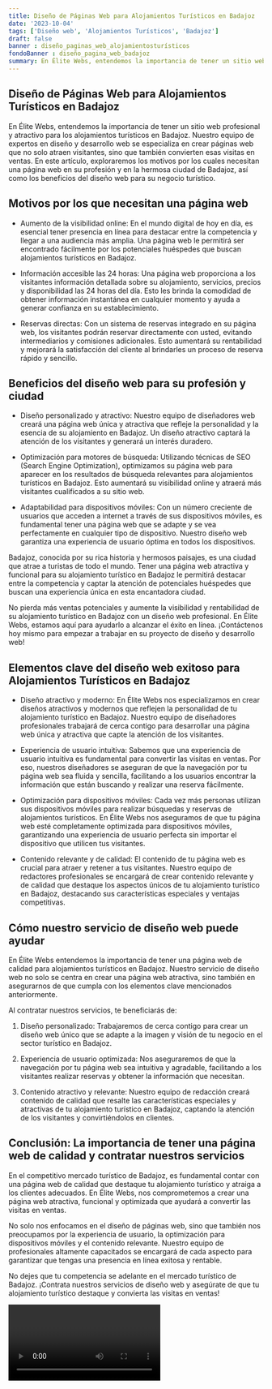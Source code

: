 ```yaml
---
title: Diseño de Páginas Web para Alojamientos Turísticos en Badajoz
date: '2023-10-04'
tags: ['Diseño web', 'Alojamientos Turísticos', 'Badajoz']
draft: false
banner : diseño_paginas_web_alojamientosturísticos
fondoBanner : diseño_pagina_web_badajoz
summary: En Élite Webs, entendemos la importancia de tener un sitio web profesional y atractivo para los alojamientos turísticos en Badajoz. Nuestro equipo de expertos en diseño y desarrollo web se especializa en crear páginas web que no solo atraen visitantes, sino que también convierten esas visitas en ventas. En este artículo, exploraremos los motivos por los cuales necesitan una página web en su profesión y en la hermosa ciudad de Badajoz, así como los beneficios del diseño web para su negocio turístico.
---
```


## Diseño de Páginas Web para Alojamientos Turísticos en Badajoz

En Élite Webs, entendemos la importancia de tener un sitio web profesional y atractivo para los alojamientos turísticos en Badajoz. Nuestro equipo de expertos en diseño y desarrollo web se especializa en crear páginas web que no solo atraen visitantes, sino que también convierten esas visitas en ventas. En este artículo, exploraremos los motivos por los cuales necesitan una página web en su profesión y en la hermosa ciudad de Badajoz, así como los beneficios del diseño web para su negocio turístico.

## Motivos por los que necesitan una página web

- Aumento de la visibilidad online: En el mundo digital de hoy en día, es esencial tener presencia en línea para destacar entre la competencia y llegar a una audiencia más amplia. Una página web le permitirá ser encontrado fácilmente por los potenciales huéspedes que buscan alojamientos turísticos en Badajoz.

- Información accesible las 24 horas: Una página web proporciona a los visitantes información detallada sobre su alojamiento, servicios, precios y disponibilidad las 24 horas del día. Esto les brinda la comodidad de obtener información instantánea en cualquier momento y ayuda a generar confianza en su establecimiento.

- Reservas directas: Con un sistema de reservas integrado en su página web, los visitantes podrán reservar directamente con usted, evitando intermediarios y comisiones adicionales. Esto aumentará su rentabilidad y mejorará la satisfacción del cliente al brindarles un proceso de reserva rápido y sencillo.

## Beneficios del diseño web para su profesión y ciudad

- Diseño personalizado y atractivo: Nuestro equipo de diseñadores web creará una página web única y atractiva que refleje la personalidad y la esencia de su alojamiento en Badajoz. Un diseño atractivo captará la atención de los visitantes y generará un interés duradero.

- Optimización para motores de búsqueda: Utilizando técnicas de SEO (Search Engine Optimization), optimizamos su página web para aparecer en los resultados de búsqueda relevantes para alojamientos turísticos en Badajoz. Esto aumentará su visibilidad online y atraerá más visitantes cualificados a su sitio web.

- Adaptabilidad para dispositivos móviles: Con un número creciente de usuarios que acceden a internet a través de sus dispositivos móviles, es fundamental tener una página web que se adapte y se vea perfectamente en cualquier tipo de dispositivo. Nuestro diseño web garantiza una experiencia de usuario óptima en todos los dispositivos.

Badajoz, conocida por su rica historia y hermosos paisajes, es una ciudad que atrae a turistas de todo el mundo. Tener una página web atractiva y funcional para su alojamiento turístico en Badajoz le permitirá destacar entre la competencia y captar la atención de potenciales huéspedes que buscan una experiencia única en esta encantadora ciudad.

No pierda más ventas potenciales y aumente la visibilidad y rentabilidad de su alojamiento turístico en Badajoz con un diseño web profesional. En Élite Webs, estamos aquí para ayudarlo a alcanzar el éxito en línea. ¡Contáctenos hoy mismo para empezar a trabajar en su proyecto de diseño y desarrollo web!

<GifSeo />

<Cta />

## Elementos clave del diseño web exitoso para Alojamientos Turísticos en Badajoz

- Diseño atractivo y moderno: En Élite Webs nos especializamos en crear diseños atractivos y modernos que reflejen la personalidad de tu alojamiento turístico en Badajoz. Nuestro equipo de diseñadores profesionales trabajará de cerca contigo para desarrollar una página web única y atractiva que capte la atención de los visitantes.

- Experiencia de usuario intuitiva: Sabemos que una experiencia de usuario intuitiva es fundamental para convertir las visitas en ventas. Por eso, nuestros diseñadores se aseguran de que la navegación por tu página web sea fluida y sencilla, facilitando a los usuarios encontrar la información que están buscando y realizar una reserva fácilmente.

- Optimización para dispositivos móviles: Cada vez más personas utilizan sus dispositivos móviles para realizar búsquedas y reservas de alojamientos turísticos. En Élite Webs nos aseguramos de que tu página web esté completamente optimizada para dispositivos móviles, garantizando una experiencia de usuario perfecta sin importar el dispositivo que utilicen tus visitantes.

- Contenido relevante y de calidad: El contenido de tu página web es crucial para atraer y retener a tus visitantes. Nuestro equipo de redactores profesionales se encargará de crear contenido relevante y de calidad que destaque los aspectos únicos de tu alojamiento turístico en Badajoz, destacando sus características especiales y ventajas competitivas.

## Cómo nuestro servicio de diseño web puede ayudar

En Élite Webs entendemos la importancia de tener una página web de calidad para alojamientos turísticos en Badajoz. Nuestro servicio de diseño web no solo se centra en crear una página web atractiva, sino también en asegurarnos de que cumpla con los elementos clave mencionados anteriormente.

Al contratar nuestros servicios, te beneficiarás de:

1. Diseño personalizado: Trabajaremos de cerca contigo para crear un diseño web único que se adapte a la imagen y visión de tu negocio en el sector turístico en Badajoz.

2. Experiencia de usuario optimizada: Nos aseguraremos de que la navegación por tu página web sea intuitiva y agradable, facilitando a los visitantes realizar reservas y obtener la información que necesitan.

3. Contenido atractivo y relevante: Nuestro equipo de redacción creará contenido de calidad que resalte las características especiales y atractivas de tu alojamiento turístico en Badajoz, captando la atención de los visitantes y convirtiéndolos en clientes.

## Conclusión: La importancia de tener una página web de calidad y contratar nuestros servicios

En el competitivo mercado turístico de Badajoz, es fundamental contar con una página web de calidad que destaque tu alojamiento turístico y atraiga a los clientes adecuados. En Élite Webs, nos comprometemos a crear una página web atractiva, funcional y optimizada que ayudará a convertir las visitas en ventas.

No solo nos enfocamos en el diseño de páginas web, sino que también nos preocupamos por la experiencia de usuario, la optimización para dispositivos móviles y el contenido relevante. Nuestro equipo de profesionales altamente capacitados se encargará de cada aspecto para garantizar que tengas una presencia en línea exitosa y rentable.

No dejes que tu competencia se adelante en el mercado turístico de Badajoz. ¡Contrata nuestros servicios de diseño web y asegúrate de que tu alojamiento turístico destaque y convierta las visitas en ventas!

<Video />

<CtaBot job='Alojamientos Turísticos' city='Badajoz'/>

<Gmaps query='Badajoz+españa+maps' />